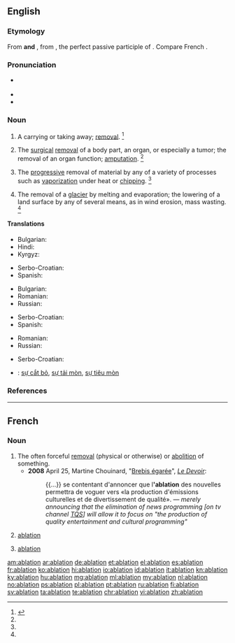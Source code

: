 ==English==

{{wikipedia}}

===Etymology===
From {{etyl|frm|en}} '''and''' {{etyl|la|en}} {{term/t|la|ablātiō||a taking away}}, from {{term/t|la|ablātus||removed}}, the perfect passive participle of {{term/t|la|auferō||carry away}}. Compare French {{term|ablation|lang=fr}}.

===Pronunciation===
* {{a|US}} {{enPR|ə-blā'-shən}} {{IPA|/əˈbleɪ.ʃn̩/|/æˈbleɪ.ʃn̩/}}
* {{audio|En-us-ablation.ogg|Audio (US)|lang=en}}
* {{rhymes|eɪʃən}}

===Noun===
{{en-noun}}

# {{context|obsolete|lang=en}} A carrying or taking away; [[removal]]. {{defdate|First attested around 1350 to 1470.}}<ref name=SOED>{{R:SOED5|page=5}}</ref>
# {{context|medicine|lang=en}} The [[surgical]] [[removal]] of a body part, an organ, or especially a tumor; the removal of an organ function; [[amputation]]. {{defdate|First attested around 1350 to 1470.}}<ref name=SOED/>
# {{context|sciences|lang=en}} The [[progressive]] removal of material by any of a variety of processes such as [[vaporization]] under heat or [[chipping]]. {{defdate|Mid 20<sup>th</sup> century.}}<ref name=SOED/>
# {{context|geology|lang=en}} The removal of a [[glacier]] by melting and evaporation; the lowering of a land surface by any of several means, as in wind erosion, mass wasting. {{defdate|Mid 20<sup>th</sup> century.}}<ref name=SOED/>

====Translations====
{{trans-top|removal}}
* Bulgarian: {{t+|bg|отстраняване}}
* Hindi: {{t|hi|उच्छेदन|m|sc=Deva}}
* Kyrgyz: {{t+|ky|ампутация}}
{{trans-mid}}
* Serbo-Croatian: {{t|sh|ablacija|f}}
* Spanish: {{t+|es|ablación|f}}
{{trans-bottom}}

{{trans-top|amputation}}
* Bulgarian: {{t+|bg|ампутация}}
* Romanian: {{t+|ro|ablațiune|f}}
* Russian: {{t+|ru|ампута́ция|f|sc=Cyrl|tr=amputácija}}
{{trans-mid}}
* Serbo-Croatian: {{t|sh|ablacija|f}}
* Spanish: {{t+|es|ablación|f}}
{{trans-bottom}}

{{trans-top|progressive removal of material}}
* Romanian: {{t+|ro|ablațiune|f}}
* Russian: {{t+|ru|абля́ция|f|sc=Cyrl|tr=abljácija}}
{{trans-mid}}
* Serbo-Croatian: {{t|sh|ablacija|f}}
{{trans-bottom}}

{{checktrans-top}}
* {{ttbc|vi}}: [[sự cắt bỏ]], [[sự tải mòn]], [[sự tiêu mòn]]
{{trans-bottom}}

===References===
<references/>

----

==French==

===Noun===
{{fr-noun|f}}

# The often forceful [[removal]] (physical or otherwise) or [[abolition]] of something.
#* '''2008''' April 25, Martine Chouinard, "[http://www.ledevoir.com/2008/04/25/186742.html Brebis égarée]", ''[[w:Le Devoir|Le Devoir]]'':
#*: {{...}} se contentant d'annoncer que l''''ablation''' des nouvelles permettra de voguer vers «la production d'émissions culturelles et de divertissement de qualité». — ''merely announcing that the elimination of news programming [on tv channel [[w:TQS|TQS]]] will allow it to focus on "the production of quality entertainment and cultural programming"''
# {{context|medicine|lang=fr}} [[#English|ablation]]
# {{context|sciences|lang=fr}} [[#English|ablation]]

[[am:ablation]]
[[ar:ablation]]
[[de:ablation]]
[[et:ablation]]
[[el:ablation]]
[[es:ablation]]
[[fr:ablation]]
[[ko:ablation]]
[[hi:ablation]]
[[io:ablation]]
[[id:ablation]]
[[it:ablation]]
[[kn:ablation]]
[[ky:ablation]]
[[hu:ablation]]
[[mg:ablation]]
[[ml:ablation]]
[[my:ablation]]
[[nl:ablation]]
[[no:ablation]]
[[ps:ablation]]
[[pl:ablation]]
[[pt:ablation]]
[[ru:ablation]]
[[fi:ablation]]
[[sv:ablation]]
[[ta:ablation]]
[[te:ablation]]
[[chr:ablation]]
[[vi:ablation]]
[[zh:ablation]]